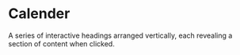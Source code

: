 # Calender

A series of interactive headings arranged vertically, each revealing a section of content when clicked.

